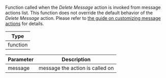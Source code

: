 Function called when the _Delete Message_ action is invoked from message actions list.
This function does not override the default behavior of the _Delete Message_ action.
Please refer to [the guide on customizing message actions](../../../../guides/custom-message-actions.mdx) for details.

| Type     |
| -------- |
| function |

| Parameter | Description                     |
| --------- | ------------------------------- |
| message   | message the action is called on |
